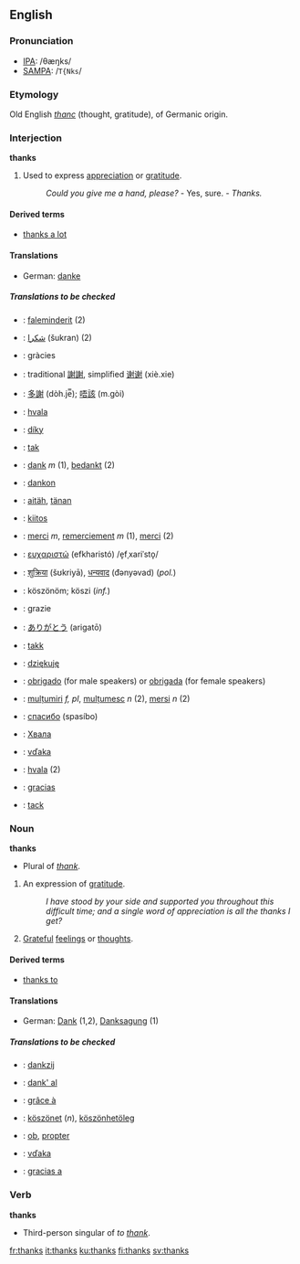 {{rfc}}
==English==

===Pronunciation===
*[[w:IPA|IPA]]: /θæŋks/
*[[w:SAMPA|SAMPA]]: /<tt>T{Nks</tt>/

===Etymology===
Old English ''[[thanc]]'' (thought, gratitude), of Germanic origin.

===Interjection===
'''thanks'''

#Used to express [[appreciation]] or [[gratitude]]. 
#:''Could you give me a hand, please?'' - Yes, sure. - ''Thanks.''

====Derived terms====
*[[thanks a lot]]

====Translations====
*German: [[danke]]

=====Translations to be checked=====
{{checktrans}}

*{{ttbc|Albanian}}: [[faleminderit]] (2)
*{{ttbc|Arabic}}: [[شكرا]] (šukran) (2)
*{{ttbc|Catalan}}: gràcies
*{{ttbc|Chinese}}: traditional [[謝謝]], simplified [[谢谢]] (xiè.xie)
*{{ttbc|Cantonese}}: [[多謝]] (dòh.je̿); [[唔該]] (m.gòi)
*{{ttbc|Croatian}}: [[hvala]]
*{{ttbc|Czech}}: [[díky]]
*{{ttbc|Danish}}: [[tak]]
*{{ttbc|Dutch}}: [[dank]] ''m'' (1), [[bedankt]] (2)
*{{ttbc|Esperanto}}: [[dankon]]
*{{ttbc|Estonian}}: [[aitäh]], [[tänan]]
*{{ttbc|Finnish}}: [[kiitos]]
*{{ttbc|French}}: [[merci]] ''m'', [[remerciement]] ''m'' (1), [[merci]] (2)
*{{ttbc|Greek}}: [[ευχαριστώ]] (efkharistó) /e̞fˌxariˈsto̞/
*{{ttbc|Hindi}}: [[शुक्रिया]] (šʊkriyā), [[धन्यवाद]] (đǝnyǝvad) (''pol.'')
*{{ttbc|Hungarian}}: köszönöm; köszi (''inf.'')
*{{ttbc|Italian}}: grazie

*{{ttbc|Japanese}}: [[ありがとう]] (arigatō)
*{{ttbc|Norwegian}}: [[takk]]
*{{ttbc|Polish}}: [[dziękuję]]
*{{ttbc|Portuguese}}: [[obrigado]] (for male speakers) or [[obrigada]] (for female speakers)
*{{ttbc|Romanian}}: [[mulțumiri]] ''f, pl'', [[mulțumesc]] ''n'' (2), [[mersi]] ''n'' (2)
*{{ttbc|Russian}}: [[спасибо]] (spasíbo)
*{{ttbc|Serbian}}: [[Хвала]]
*{{ttbc|Slovak}}: [[vďaka]]
*{{ttbc|Slovenian}}: [[hvala]] (2)
*{{ttbc|Spanish}}: [[gracias]]
*{{ttbc|Swedish}}: [[tack]]

===Noun===
'''thanks''' 

*Plural of ''[[thank]]''. 
#{{plurale tantum}} An expression of [[gratitude]].
#:''I have stood by your side and supported you throughout this difficult time; and a single word of appreciation is all the thanks I get?''
#[[grateful|Grateful]] [[feelings]] or [[thought]]s.

====Derived terms====
*[[thanks to]]

====Translations====
*German: [[Dank]] {{m}} (1,2), [[Danksagung]] {{f}} (1)

=====Translations to be checked=====
{{checktrans}}

*{{ttbc|Dutch}}: [[dankzij]]
*{{ttbc|Esperanto}}: [[dank' al]]
*{{ttbc|French}}: [[grâce à]]
*{{ttbc|Hungarian}}: [[köszönet]] (''n''), [[köszönhetöleg]]

*{{ttbc|Latin}}: [[ob]], [[propter]]
*{{ttbc|Slovak}}: [[vďaka]]
*{{ttbc|Spanish}}: [[gracias a]]


===Verb===
'''thanks'''
*Third-person singular of ''to [[thank]]''.

[[fr:thanks]]
[[it:thanks]]
[[ku:thanks]]
[[fi:thanks]]
[[sv:thanks]]